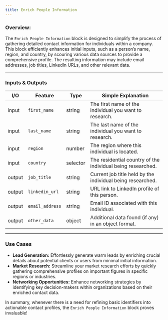 ```yaml
---
title: Enrich People Information
---
```


### **Overview:**

The `Enrich People Information` block is designed to simplify the process of gathering detailed contact information for individuals within a company. This block efficiently enhances initial inputs, such as a person’s name, region, and country, by scouring various data sources to provide a comprehensive profile. The resulting information may include email addresses, job titles, LinkedIn URLs, and other relevant data.

---

### Inputs & Outputs

| I/O    | Feature         | Type     | Simple Explanation                                          |
| ------ | --------------- | -------- | ----------------------------------------------------------- |
| input  | `first_name`    | string   | The first name of the individual you want to research.      |
| input  | `last_name`     | string   | The last name of the individual you want to research.       |
| input  | `region`        | number   | The region where this individual is located.                |
| input  | `country`       | selector | The residential country of the individual being researched. |
| output | `job_title`     | string   | Current job title held by the individual being researched.  |
| output | `linkedin_url`  | string   | URL link to LinkedIn profile of this person.                |
| output | `email_address` | string   | Email ID associated with this individual.                   |
| output | `other_data`    | object   | Additional data found (if any) in an object format.         |

---

### Use Cases

- **Lead Generation:** Effortlessly generate warm leads by enriching crucial details about potential clients or users from minimal initial information.
- **Market Research:** Streamline your market research efforts by quickly gathering comprehensive profiles on important figures in specific regions or industries.
- **Networking Opportunities:** Enhance networking strategies by identifying key decision-makers within organizations based on their enriched contact data.

In summary, whenever there is a need for refining basic identifiers into actionable contact profiles, the `Enrich People Information` block proves invaluable!
